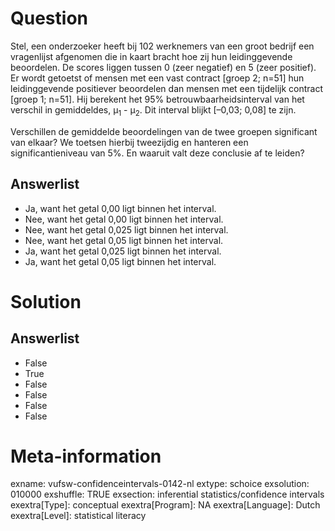 Question
========
Stel, een onderzoeker heeft bij 102 werknemers van een groot bedrijf een
vragenlijst afgenomen die in kaart bracht hoe zij hun leidinggevende
beoordelen. De scores liggen tussen 0 (zeer negatief) en 5 (zeer
positief). Er wordt getoetst of mensen met een vast contract \[groep 2;
n=51\] hun leidinggevende positiever beoordelen dan mensen met een
tijdelijk contract \[groep 1; n=51\]. Hij berekent het 95%
betrouwbaarheidsinterval van het verschil in gemiddeldes,
µ<sub>1</sub> - µ<sub>2</sub>. Dit interval blijkt \[–0,03; 0,08\] te
zijn.  
  
Verschillen de gemiddelde beoordelingen van de twee groepen significant
van elkaar? We toetsen hierbij tweezijdig en hanteren een
significantieniveau van 5%. En waaruit valt deze conclusie af te leiden?

Answerlist
----------
* Ja, want het getal 0,00 ligt binnen het interval.
* Nee, want het getal 0,00 ligt binnen het interval.
* Nee, want het getal 0,025 ligt binnen het interval.
* Nee, want het getal 0,05 ligt binnen het interval.
* Ja, want het getal 0,025 ligt binnen het interval.
* Ja, want het getal 0,05 ligt binnen het interval.

Solution
========










Answerlist
----------
* False
* True
* False
* False
* False
* False

Meta-information
================
exname: vufsw-confidenceintervals-0142-nl
extype: schoice
exsolution: 010000
exshuffle: TRUE
exsection: inferential statistics/confidence intervals
exextra[Type]: conceptual
exextra[Program]: NA
exextra[Language]: Dutch
exextra[Level]: statistical literacy

